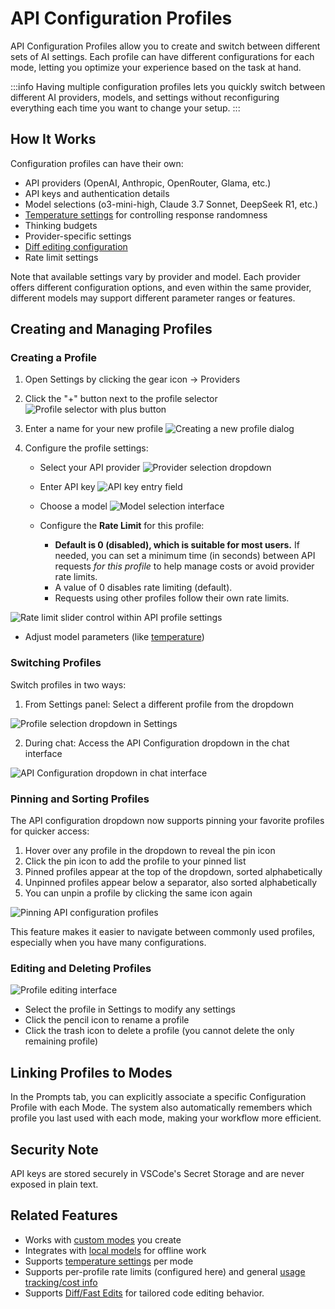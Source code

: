 
# API Configuration Profiles

API Configuration Profiles allow you to create and switch between different sets of AI settings. Each profile can have different configurations for each mode, letting you optimize your experience based on the task at hand.

:::info
Having multiple configuration profiles lets you quickly switch between different AI providers, models, and settings without reconfiguring everything each time you want to change your setup.
:::


## How It Works

Configuration profiles can have their own:
- API providers (OpenAI, Anthropic, OpenRouter, Glama, etc.)
- API keys and authentication details
- Model selections (o3-mini-high, Claude 3.7 Sonnet, DeepSeek R1, etc.)
- [Temperature settings](model-temperature) for controlling response randomness
- Thinking budgets
- Provider-specific settings
- [Diff editing configuration](fast-edits)
- Rate limit settings

Note that available settings vary by provider and model. Each provider offers different configuration options, and even within the same provider, different models may support different parameter ranges or features.

## Creating and Managing Profiles

### Creating a Profile

1. Open Settings by clicking the gear icon <Codicon name="gear" /> → Providers
2. Click the "+" button next to the profile selector
![Profile selector with plus button](/img/api-configuration-profiles/api-configuration-profiles-1.png)

3. Enter a name for your new profile
![Creating a new profile dialog](/img/api-configuration-profiles/api-configuration-profiles.png)

4. Configure the profile settings:
   - Select your API provider
![Provider selection dropdown](/img/api-configuration-profiles/api-configuration-profiles-2.png)

   - Enter API key
![API key entry field](/img/api-configuration-profiles/api-configuration-profiles-3.png)
   
   - Choose a model
![Model selection interface](/img/api-configuration-profiles/api-configuration-profiles-8.png)
   
   - Configure the **Rate Limit** for this profile:
     - **Default is 0 (disabled), which is suitable for most users.** If needed, you can set a minimum time (in seconds) between API requests *for this profile* to help manage costs or avoid provider rate limits.
     - A value of 0 disables rate limiting (default).
     - Requests using other profiles follow their own rate limits.

![Rate limit slider control within API profile settings](/img/api-configuration-profiles/api-configuration-profiles-12.png)
   
   - Adjust model parameters (like [temperature](model-temperature))
   
### Switching Profiles

Switch profiles in two ways:
1. From Settings panel: Select a different profile from the dropdown

![Profile selection dropdown in Settings](/img/api-configuration-profiles/api-configuration-profiles-7.png)

2. During chat: Access the API Configuration dropdown in the chat interface

![API Configuration dropdown in chat interface](/img/api-configuration-profiles/api-configuration-profiles-6.png)

### Pinning and Sorting Profiles

The API configuration dropdown now supports pinning your favorite profiles for quicker access:

1. Hover over any profile in the dropdown to reveal the pin icon
2. Click the pin icon to add the profile to your pinned list
3. Pinned profiles appear at the top of the dropdown, sorted alphabetically
4. Unpinned profiles appear below a separator, also sorted alphabetically
5. You can unpin a profile by clicking the same icon again

![Pinning API configuration profiles](/img/api-configuration-profiles/api-configuration-profiles-4.png)

This feature makes it easier to navigate between commonly used profiles, especially when you have many configurations.


### Editing and Deleting Profiles

![Profile editing interface](/img/api-configuration-profiles/api-configuration-profiles-10.png)

- Select the profile in Settings to modify any settings
- Click the pencil icon to rename a profile
- Click the trash icon to delete a profile (you cannot delete the only remaining profile)

## Linking Profiles to Modes
In the <Codicon name="notebook" /> Prompts tab, you can explicitly associate a specific Configuration Profile with each Mode. The system also automatically remembers which profile you last used with each mode, making your workflow more efficient.

## Security Note

API keys are stored securely in VSCode's Secret Storage and are never exposed in plain text.

## Related Features

- Works with [custom modes](custom-modes) you create
- Integrates with [local models](../advanced-usage/local-models) for offline work
- Supports [temperature settings](model-temperature) per mode
- Supports per-profile rate limits (configured here) and general [usage tracking/cost info](../advanced-usage/rate-limits-costs)
- Supports [Diff/Fast Edits](fast-edits) for tailored code editing behavior.
